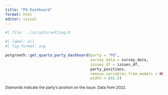 ```yaml
---
title: "PQ Dashboard"
format: html
editor: visual
---
```


```r
#| file: ../scripts/setting.R

```

```r
#| label: all
#| fig-format: svg

potgrowth::get_quarto_party_dashboard(party = "PQ",
                                      survey_data = survey_data,
                                      issues_df = issues_df,
                                      party_positions,
                                      remove_variables_from_models = NULL,
                                      width = 692.5)
```

[Diamonds indicate the party's position on the issue. Data from 2022.]{style="font-size: 9pt;"}
